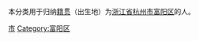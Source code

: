 {{Catnav|頁面分類|各種主題的頁面分類|依中国各省来作的分类|各地中国人|浙江人|杭州人}}
{{Catnav|頁面分類|人物|各國人物|中国人|各地中国人|浙江人|杭州人}}

本分类用于归纳[[籍贯|籍贯]]（出生地）为[[浙江省|浙江省]][[杭州市|杭州市]][[富阳区|富阳区]]的人。

[[Category:杭州人|市]]
[[Category:富阳区|Category:富阳区]]